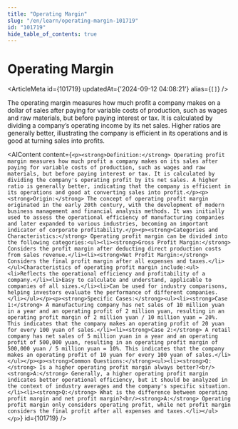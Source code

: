 ```yaml
---
title: "Operating Margin"
slug: "/en/learn/operating-margin-101719"
id: "101719"
hide_table_of_contents: true
---
```



# Operating Margin

<ArticleMeta id={101719} updatedAt={'2024-09-12 04:08:21'} alias={`[]`} />
<div className='border-solid border-b border-t-0 my-4 border-[var(--ifm-color-gray-300)]' />

The operating margin measures how much profit a company makes on a dollar of sales after paying for variable costs of production, such as wages and raw materials, but before paying interest or tax. It is calculated by dividing a company’s operating income by its net sales. Higher ratios are generally better, illustrating the company is efficient in its operations and is good at turning sales into profits.

<AIContent content={`<p><strong>Definition:</strong> Operating profit margin measures how much profit a company makes on its sales after paying for variable costs of production, such as wages and raw materials, but before paying interest or tax. It is calculated by dividing the company's operating profit by its net sales. A higher ratio is generally better, indicating that the company is efficient in its operations and good at converting sales into profit.</p><p><strong>Origin:</strong> The concept of operating profit margin originated in the early 20th century, with the development of modern business management and financial analysis methods. It was initially used to assess the operational efficiency of manufacturing companies and later expanded to various industries, becoming an important indicator of corporate profitability.</p><p><strong>Categories and Characteristics:</strong> Operating profit margin can be divided into the following categories:<ul><li><strong>Gross Profit Margin:</strong> Considers the profit margin after deducting direct production costs from sales revenue.</li><li><strong>Net Profit Margin:</strong> Considers the final profit margin after all expenses and taxes.</li></ul>Characteristics of operating profit margin include:<ul><li>Reflects the operational efficiency and profitability of a company.</li><li>Easy to calculate and understand, applicable to companies of all sizes.</li><li>Can be used for industry comparisons, helping investors evaluate the performance of different companies.</li></ul></p><p><strong>Specific Cases:</strong><ul><li><strong>Case 1:</strong> A manufacturing company has net sales of 10 million yuan in a year and an operating profit of 2 million yuan, resulting in an operating profit margin of 2 million yuan / 10 million yuan = 20%. This indicates that the company makes an operating profit of 20 yuan for every 100 yuan of sales.</li><li><strong>Case 2:</strong> A retail company has net sales of 5 million yuan in a year and an operating profit of 500,000 yuan, resulting in an operating profit margin of 500,000 yuan / 5 million yuan = 10%. This indicates that the company makes an operating profit of 10 yuan for every 100 yuan of sales.</li></ul></p><p><strong>Common Questions:</strong><ul><li><strong>Q:</strong> Is a higher operating profit margin always better?<br/><strong>A:</strong> Generally, a higher operating profit margin indicates better operational efficiency, but it should be analyzed in the context of industry averages and the company's specific situation.</li><li><strong>Q:</strong> What is the difference between operating profit margin and net profit margin?<br/><strong>A:</strong> Operating profit margin only considers operating profit, while net profit margin considers the final profit after all expenses and taxes.</li></ul></p>`} id={101719} />
